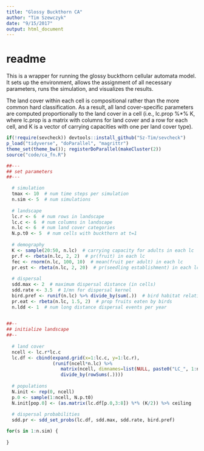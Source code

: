 ```yaml
---
title: "Glossy Buckthorn CA"
author: "Tim Szewczyk"
date: "9/15/2017"
output: html_document
---
```


# readme  
This is a wrapper for running the glossy buckthorn cellular automata model. It sets up the environment, allows the assignment of all necessary parameters, runs the simulation, and visualizes the results.

The land cover within each cell is compositional rather than the more common hard classification. As a result, all land cover-specific parameters are computed proportionally to the land cover in a cell (i.e., lc.prop %*% K, where lc.prop is a matrix with columns for land cover and a row for each cell, and K is a vector of carrying capacities with one per land cover type).

```r
if(!require(sevcheck)) devtools::install_github("Sz-Tim/sevcheck")
p_load("tidyverse", "doParallel", "magrittr")
theme_set(theme_bw()); registerDoParallel(makeCluster(2))
source("code/ca_fn.R")
```


```r
##---
## set parameters
##---

  # simulation
  tmax <- 10  # num time steps per simulation
  n.sim <- 5  # num simulations
  
  # landscape
  lc.r <- 6  # num rows in landscape
  lc.c <- 6  # num columns in landscape
  n.lc <- 6  # num land cover categories
  N.p.t0 <- 5  # num cells with buckthorn at t=1
  
  # demography
  K <- sample(20:50, n.lc)  # carrying capacity for adults in each lc
  pr.f <- rbeta(n.lc, 2, 2)  # pr(fruit) in each lc
  fec <- rnorm(n.lc, 100, 10)  # mean(fruit per adult) in each lc
  pr.est <- rbeta(n.lc, 2, 20)  # pr(seedling establishment) in each lc
  
  # dispersal
  sdd.max <- 2  # maximum dispersal distance (in cells)
  sdd.rate <- 3.5  # 1/mn for dispersal kernel
  bird.pref <- runif(n.lc) %>% divide_by(sum(.))  # bird habitat relative prefs
  pr.eat <- rbeta(n.lc, 1.5, 2)  # prop fruits eaten by birds
  n.ldd <- 1  # num long distance dispersal events per year
  

##--
## initialize landscape
##--
  
  # land cover
  ncell <- lc.r*lc.c
  lc.df <- cbind(expand.grid(x=1:lc.c, y=1:lc.r), 
                 (runif(ncell*n.lc) %>% 
                    matrix(ncell, dimnames=list(NULL, paste0("LC_", 1:n.lc))) %>%
                    divide_by(rowSums(.))))
  
  # populations
  N.init <- rep(0, ncell)
  p.0 <- sample(1:ncell, N.p.t0)
  N.init[pop.0] <- (as.matrix(lc.df[p.0,3:8]) %*% (K/2)) %>% ceiling
  
  # dispersal probabilities
  sdd.pr <- sdd_set_probs(lc.df, sdd.max, sdd.rate, bird.pref)
```

```r

for(s in 1:n.sim) {
  
}
```


